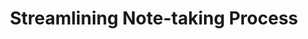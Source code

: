 ---
title: 'Streamlining Note-taking Process'
description: 'How to efficiently manage saved requests, customize templates, and streamline the note-taking process using our new transcription feature.'
---